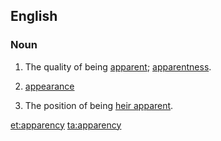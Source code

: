 ==English==

===Noun===
{{en-noun|apparencies}}

# The quality of being [[apparent]]; [[apparentness]].
#: {{rfquotek|Coleridge}}
# {{lb|en|obsolete}} [[appearance]]
# The position of being [[heir apparent]].

{{Webster 1913}}

[[et:apparency]]
[[ta:apparency]]